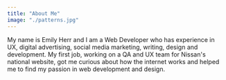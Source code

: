 ```yaml
---
title: "About Me"
image: "./patterns.jpg"
---
```


My name is Emily Herr and I am a Web Developer who has experience in UX, digital advertising, social media marketing, writing, design and development. My first job, working on a QA and UX team for Nissan's national website, got me curious about how the internet works and helped me to find my passion in web development and  design.